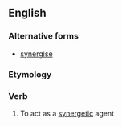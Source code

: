 ==English==

===Alternative forms===
* [[synergise]]

===Etymology===
{{rfe|lang=en}}

===Verb===
{{en-verb|synergiz|ing}}

# To act as a [[synergetic]] agent